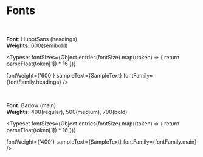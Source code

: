 
<Meta title="Design Tokens/Fonts" />


# Fonts  

<br />

**Font:** HubotSans (headings) <br />
**Weights:** 600(semibold)
 
<Typeset
  fontSizes={Object.entries(fontSize).map((token) => {
    return parseFloat(token[1]) * 16
  })}

  fontWeight={'600'}
  sampleText={SampleText}
  fontFamily={fontFamily.headings}
/>

<br />

**Font:** Barlow (main) <br />
**Weights:** 400(regular), 500(medium), 700(bold)

<Typeset
  fontSizes={Object.entries(fontSize).map((token) => {
    return parseFloat(token[1]) * 16
  })}

  fontWeight={'400'} 
  sampleText={SampleText}
  fontFamily={fontFamily.main}
/>


